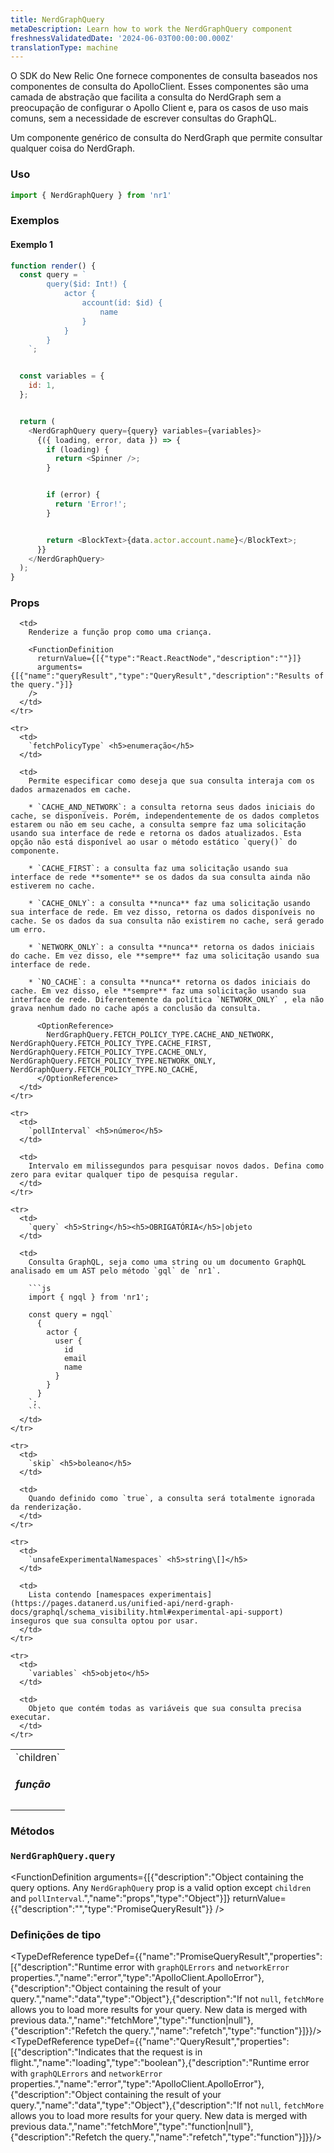 ```yaml
---
title: NerdGraphQuery
metaDescription: Learn how to work the NerdGraphQuery component
freshnessValidatedDate: '2024-06-03T00:00:00.000Z'
translationType: machine
---
```


O SDK do New Relic One fornece componentes de consulta baseados nos componentes de consulta do ApolloClient. Esses componentes são uma camada de abstração que facilita a consulta do NerdGraph sem a preocupação de configurar o Apollo Client e, para os casos de uso mais comuns, sem a necessidade de escrever consultas do GraphQL.

Um componente genérico de consulta do NerdGraph que permite consultar qualquer coisa do NerdGraph.

### Uso

```js
import { NerdGraphQuery } from 'nr1'
```

### Exemplos

#### Exemplo 1

```js
function render() {
  const query = `
        query($id: Int!) {
            actor {
                account(id: $id) {
                    name
                }
            }
        }
    `;


  const variables = {
    id: 1,
  };


  return (
    <NerdGraphQuery query={query} variables={variables}>
      {({ loading, error, data }) => {
        if (loading) {
          return <Spinner />;
        }


        if (error) {
          return 'Error!';
        }


        return <BlockText>{data.actor.account.name}</BlockText>;
      }}
    </NerdGraphQuery>
  );
}
```

### Props

<table>
  <tbody>
    <tr>
      <td>
        `children` <h5>função</h5>
      </td>

      <td>
        Renderize a função prop como uma criança.

        <FunctionDefinition
          returnValue={[{"type":"React.ReactNode","description":""}]}
          arguments={[{"name":"queryResult","type":"QueryResult","description":"Results of the query."}]}
        />
      </td>
    </tr>

    <tr>
      <td>
        `fetchPolicyType` <h5>enumeração</h5>
      </td>

      <td>
        Permite especificar como deseja que sua consulta interaja com os dados armazenados em cache.

        * `CACHE_AND_NETWORK`: a consulta retorna seus dados iniciais do cache, se disponíveis. Porém, independentemente de os dados completos estarem ou não em seu cache, a consulta sempre faz uma solicitação usando sua interface de rede e retorna os dados atualizados. Esta opção não está disponível ao usar o método estático `query()` do componente.

        * `CACHE_FIRST`: a consulta faz uma solicitação usando sua interface de rede **somente** se os dados da sua consulta ainda não estiverem no cache.

        * `CACHE_ONLY`: a consulta **nunca** faz uma solicitação usando sua interface de rede. Em vez disso, retorna os dados disponíveis no cache. Se os dados da sua consulta não existirem no cache, será gerado um erro.

        * `NETWORK_ONLY`: a consulta **nunca** retorna os dados iniciais do cache. Em vez disso, ele **sempre** faz uma solicitação usando sua interface de rede.

        * `NO_CACHE`: a consulta **nunca** retorna os dados iniciais do cache. Em vez disso, ele **sempre** faz uma solicitação usando sua interface de rede. Diferentemente da política `NETWORK_ONLY` , ela não grava nenhum dado no cache após a conclusão da consulta.

          <OptionReference>
            NerdGraphQuery.FETCH_POLICY_TYPE.CACHE_AND_NETWORK, NerdGraphQuery.FETCH_POLICY_TYPE.CACHE_FIRST, NerdGraphQuery.FETCH_POLICY_TYPE.CACHE_ONLY, NerdGraphQuery.FETCH_POLICY_TYPE.NETWORK_ONLY, NerdGraphQuery.FETCH_POLICY_TYPE.NO_CACHE,
          </OptionReference>
      </td>
    </tr>

    <tr>
      <td>
        `pollInterval` <h5>número</h5>
      </td>

      <td>
        Intervalo em milissegundos para pesquisar novos dados. Defina como zero para evitar qualquer tipo de pesquisa regular.
      </td>
    </tr>

    <tr>
      <td>
        `query` <h5>String</h5><h5>OBRIGATÓRIA</h5>|objeto
      </td>

      <td>
        Consulta GraphQL, seja como uma string ou um documento GraphQL analisado em um AST pelo método `gql` de `nr1`.

        ```js
        import { ngql } from 'nr1';

        const query = ngql`
          {
            actor {
              user {
                id
                email
                name
              }
            }
          }
        `;
        ```
      </td>
    </tr>

    <tr>
      <td>
        `skip` <h5>boleano</h5>
      </td>

      <td>
        Quando definido como `true`, a consulta será totalmente ignorada da renderização.
      </td>
    </tr>

    <tr>
      <td>
        `unsafeExperimentalNamespaces` <h5>string\[]</h5>
      </td>

      <td>
        Lista contendo [namespaces experimentais](https://pages.datanerd.us/unified-api/nerd-graph-docs/graphql/schema_visibility.html#experimental-api-support) inseguros que sua consulta optou por usar.
      </td>
    </tr>

    <tr>
      <td>
        `variables` <h5>objeto</h5>
      </td>

      <td>
        Objeto que contém todas as variáveis que sua consulta precisa executar.
      </td>
    </tr>
  </tbody>
</table>

### Métodos

### `NerdGraphQuery.query`

<FunctionDefinition
  arguments={[{"description":"Object containing the query options. Any `NerdGraphQuery` prop is a valid option except `children` and `pollInterval`.","name":"props","type":"Object"}]}
  returnValue={{"description":"","type":"PromiseQueryResult"}}
/>

### Definições de tipo

<TypeDefReference typeDef={{"name":"PromiseQueryResult","properties":[{"description":"Runtime error with `graphQLErrors` and `networkError` properties.","name":"error","type":"ApolloClient.ApolloError"},{"description":"Object containing the result of your query.","name":"data","type":"Object"},{"description":"If not `null`, `fetchMore` allows you to load more results for your query. New data is merged with previous data.","name":"fetchMore","type":"function|null"},{"description":"Refetch the query.","name":"refetch","type":"function"}]}}/><TypeDefReference typeDef={{"name":"QueryResult","properties":[{"description":"Indicates that the request is in flight.","name":"loading","type":"boolean"},{"description":"Runtime error with `graphQLErrors` and `networkError` properties.","name":"error","type":"ApolloClient.ApolloError"},{"description":"Object containing the result of your query.","name":"data","type":"Object"},{"description":"If not `null`, `fetchMore` allows you to load more results for your query. New data is merged with previous data.","name":"fetchMore","type":"function|null"},{"description":"Refetch the query.","name":"refetch","type":"function"}]}}/>